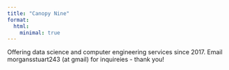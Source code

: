 ```yaml
---
title: "Canopy Nine"
format:
  html:
    minimal: true
---
```


Offering data science and computer engineering services since 2017. Email morgansstuart243 (at gmail) for inquireies - thank you!
